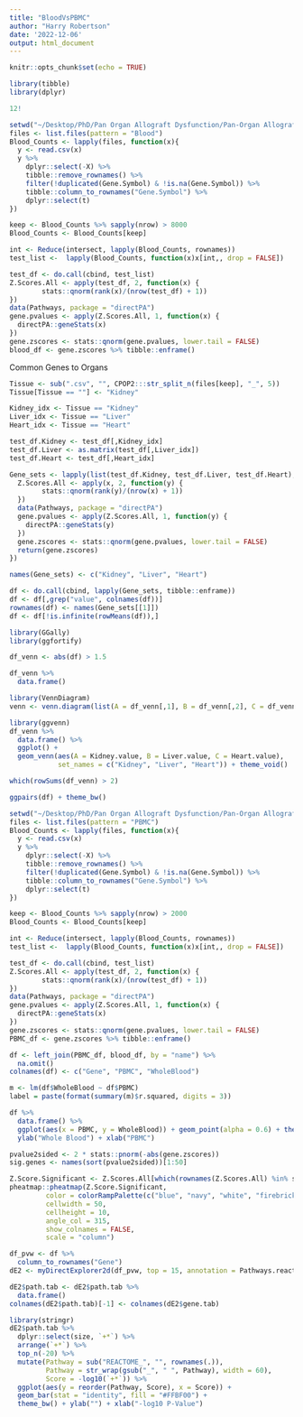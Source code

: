 ```yaml
---
title: "BloodVsPBMC"
author: "Harry Robertson"
date: '2022-12-06'
output: html_document
---
```


```r
knitr::opts_chunk$set(echo = TRUE)

library(tibble)
library(dplyr)

12!
```

```r
setwd("~/Desktop/PhD/Pan Organ Allograft Dysfunction/Pan-Organ Allograft Dysfunction/Rejection/Processed_Datasets")
files <- list.files(pattern = "Blood")
Blood_Counts <- lapply(files, function(x){
  y <- read.csv(x) 
  y %>%
    dplyr::select(-X) %>%
    tibble::remove_rownames() %>%
    filter(!duplicated(Gene.Symbol) & !is.na(Gene.Symbol)) %>%
    tibble::column_to_rownames("Gene.Symbol") %>%
    dplyr::select(t)
})

keep <- Blood_Counts %>% sapply(nrow) > 8000
Blood_Counts <- Blood_Counts[keep]

int <- Reduce(intersect, lapply(Blood_Counts, rownames))
test_list <-  lapply(Blood_Counts, function(x)x[int,, drop = FALSE])

test_df <- do.call(cbind, test_list)
Z.Scores.All <- apply(test_df, 2, function(x) {
        stats::qnorm(rank(x)/(nrow(test_df) + 1))
})
data(Pathways, package = "directPA")
gene.pvalues <- apply(Z.Scores.All, 1, function(x) {
  directPA::geneStats(x)
})
gene.zscores <- stats::qnorm(gene.pvalues, lower.tail = FALSE)
blood_df <- gene.zscores %>% tibble::enframe()
```

Common Genes to Organs
```r
Tissue <- sub(".csv", "", CPOP2:::str_split_n(files[keep], "_", 5))
Tissue[Tissue == ""] <- "Kidney"

Kidney_idx <- Tissue == "Kidney"
Liver_idx <- Tissue == "Liver"
Heart_idx <- Tissue == "Heart"

test_df.Kidney <- test_df[,Kidney_idx]
test_df.Liver <- as.matrix(test_df[,Liver_idx])
test_df.Heart <- test_df[,Heart_idx]

Gene_sets <- lapply(list(test_df.Kidney, test_df.Liver, test_df.Heart), function(x){
  Z.Scores.All <- apply(x, 2, function(y) {
        stats::qnorm(rank(y)/(nrow(x) + 1))
  })
  data(Pathways, package = "directPA")
  gene.pvalues <- apply(Z.Scores.All, 1, function(y) {
    directPA::geneStats(y)
  })
  gene.zscores <- stats::qnorm(gene.pvalues, lower.tail = FALSE)
  return(gene.zscores)
})

names(Gene_sets) <- c("Kidney", "Liver", "Heart")

df <- do.call(cbind, lapply(Gene_sets, tibble::enframe))
df <- df[,grep("value", colnames(df))]
rownames(df) <- names(Gene_sets[[1]])
df <- df[!is.infinite(rowMeans(df)),]

library(GGally)
library(ggfortify)

df_venn <- abs(df) > 1.5 

df_venn %>%
  data.frame()

library(VennDiagram)
venn <- venn.diagram(list(A = df_venn[,1], B = df_venn[,2], C = df_venn[,3]), filename = NULL)

library(ggvenn)
df_venn %>%
  data.frame() %>%
  ggplot() +
  geom_venn(aes(A = Kidney.value, B = Liver.value, C = Heart.value),
            set_names = c("Kidney", "Liver", "Heart")) + theme_void()

which(rowSums(df_venn) > 2)
```

```r
ggpairs(df) + theme_bw()
```


```r
setwd("~/Desktop/PhD/Pan Organ Allograft Dysfunction/Pan-Organ Allograft Dysfunction/Rejection/Processed_Datasets")
files <- list.files(pattern = "PBMC")
Blood_Counts <- lapply(files, function(x){
  y <- read.csv(x) 
  y %>%
    dplyr::select(-X) %>%
    tibble::remove_rownames() %>%
    filter(!duplicated(Gene.Symbol) & !is.na(Gene.Symbol)) %>%
    tibble::column_to_rownames("Gene.Symbol") %>%
    dplyr::select(t)
})

keep <- Blood_Counts %>% sapply(nrow) > 2000
Blood_Counts <- Blood_Counts[keep]

int <- Reduce(intersect, lapply(Blood_Counts, rownames))
test_list <-  lapply(Blood_Counts, function(x)x[int,, drop = FALSE])

test_df <- do.call(cbind, test_list)
Z.Scores.All <- apply(test_df, 2, function(x) {
        stats::qnorm(rank(x)/(nrow(test_df) + 1))
})
data(Pathways, package = "directPA")
gene.pvalues <- apply(Z.Scores.All, 1, function(x) {
  directPA::geneStats(x)
})
gene.zscores <- stats::qnorm(gene.pvalues, lower.tail = FALSE)
PBMC_df <- gene.zscores %>% tibble::enframe()
```

```r
df <- left_join(PBMC_df, blood_df, by = "name") %>%
  na.omit()
colnames(df) <- c("Gene", "PBMC", "WholeBlood")

m <- lm(df$WholeBlood ~ df$PBMC)
label = paste(format(summary(m)$r.squared, digits = 3))

df %>%
  data.frame() %>%
  ggplot(aes(x = PBMC, y = WholeBlood)) + geom_point(alpha = 0.6) + theme_bw() + stat_smooth(method = "lm") +
  ylab("Whole Blood") + xlab("PBMC") 
```

```r
pvalue2sided <- 2 * stats::pnorm(-abs(gene.zscores))
sig.genes <- names(sort(pvalue2sided))[1:50]

Z.Score.Significant <- Z.Scores.All[which(rownames(Z.Scores.All) %in% sig.genes),]
pheatmap::pheatmap(Z.Score.Significant,
         color = colorRampPalette(c("blue", "navy", "white", "firebrick3", "red"))(1500),
         cellwidth = 50,
         cellheight = 10,
         angle_col = 315,
         show_colnames = FALSE,
         scale = "column")
```

```r
df_pvw <- df %>%
  column_to_rownames("Gene")
dE2 <- myDirectExplorer2d(df_pvw, top = 15, annotation = Pathways.reactome)

dE2$path.tab <- dE2$path.tab %>%
  data.frame()
colnames(dE2$path.tab)[-1] <- colnames(dE2$gene.tab)
```


```r
library(stringr)
dE2$path.tab %>%
  dplyr::select(size, `+*`) %>%
  arrange(`+*`) %>%
  top_n(-20) %>%
  mutate(Pathway = sub("REACTOME_", "", rownames(.)),
         Pathway = str_wrap(gsub("_", " ", Pathway), width = 60),
         Score = -log10(`+*`)) %>%
  ggplot(aes(y = reorder(Pathway, Score), x = Score)) + 
  geom_bar(stat = "identity", fill = "#FFBF00") + 
  theme_bw() + ylab("") + xlab("-log10 P-Value")
```

